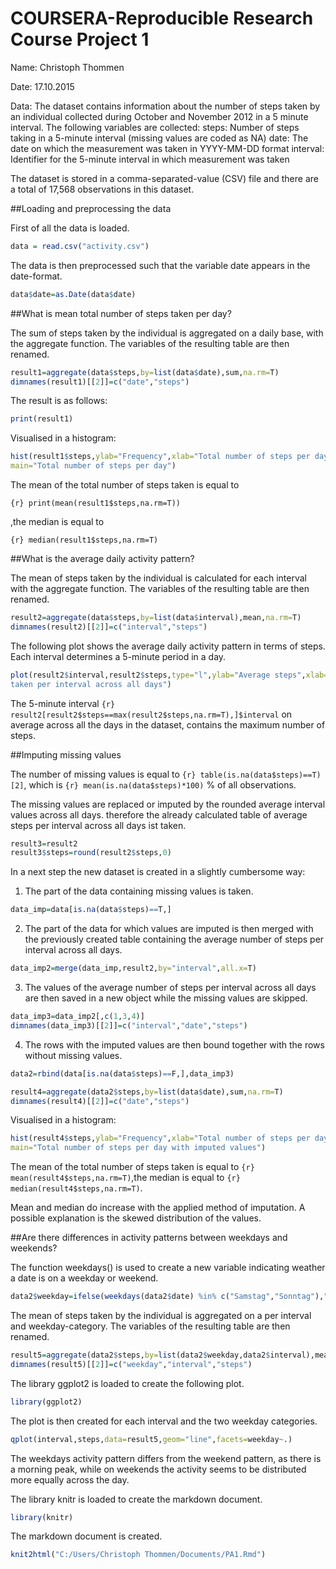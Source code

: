 COURSERA-Reproducible Research Course Project 1
===============================================

Name: Christoph Thommen

Date: 17.10.2015

Data: The dataset contains information about the number of steps taken by 
an individual collected during October and November 2012 in a 5 minute 
interval. The following variables are collected:
steps: Number of steps taking in a 5-minute interval (missing values are coded
as NA)
date: The date on which the measurement was taken in YYYY-MM-DD format
interval: Identifier for the 5-minute interval in which measurement was taken

The dataset is stored in a comma-separated-value (CSV) file and there are a 
total of 17,568 observations in this dataset.

##Loading and preprocessing the data

First of all the data is loaded.

```r
data = read.csv("activity.csv")
```

The data is then preprocessed such that the variable date appears in the 
date-format.

```r
data$date=as.Date(data$date)
```

##What is mean total number of steps taken per day?

The sum of steps taken by the individual is aggregated on a daily base, 
with the aggregate function.
The variables of the resulting table are then renamed.

```r
result1=aggregate(data$steps,by=list(data$date),sum,na.rm=T)
dimnames(result1)[[2]]=c("date","steps")
```
The result is as follows:
```r
print(result1)
```

Visualised in a histogram:

```r
hist(result1$steps,ylab="Frequency",xlab="Total number of steps per day",
main="Total number of steps per day")
```

The mean of the total number of steps taken is equal to 

```{r} print(mean(result1$steps,na.rm=T))```

,the median is equal to 

```{r} median(result1$steps,na.rm=T)```


##What is the average daily activity pattern?

The mean of steps taken by the individual is calculated for each interval with the aggregate function.
The variables of the resulting table are then renamed.

```r
result2=aggregate(data$steps,by=list(data$interval),mean,na.rm=T)
dimnames(result2)[[2]]=c("interval","steps")
```
The following plot shows the average daily activity pattern in terms of steps.
Each interval determines a 5-minute period in a day.

```r
plot(result2$interval,result2$steps,type="l",ylab="Average steps",xlab="Interval",main="Average steps 
taken per interval across all days")
```
The 5-minute interval ```{r} result2[result2$steps==max(result2$steps,na.rm=T),]$interval``` on average across all 
the days in the dataset, contains the maximum number of steps. 

##Imputing missing values

The number of missing values is equal to ```{r} table(is.na(data$steps)==T)[2]```,
which is ```{r} mean(is.na(data$steps)*100)``` % of all observations.


The missing values are replaced or imputed by the rounded average interval values across all days.
therefore the already calculated table of average steps per interval across all days ist taken.

```r
result3=result2
result3$steps=round(result2$steps,0)
```

In a next step the new dataset is created in a slightly cumbersome way:

1. The part of the data containing missing values is taken.
```r
data_imp=data[is.na(data$steps)==T,]
```

2. The part of the data for which values are imputed is then merged with the previously created table
containing the average number of steps per interval across all days.
```r
data_imp2=merge(data_imp,result2,by="interval",all.x=T)
```

3. The values of the average number of steps per interval across all days are then saved in a new object
while the missing values are skipped.
```r
data_imp3=data_imp2[,c(1,3,4)]
dimnames(data_imp3)[[2]]=c("interval","date","steps")
```

4. The rows with the imputed values are then bound together with the rows without missing values.
```r
data2=rbind(data[is.na(data$steps)==F,],data_imp3)
```

```r
result4=aggregate(data2$steps,by=list(data$date),sum,na.rm=T)
dimnames(result4)[[2]]=c("date","steps")
```

Visualised in a histogram:

```r
hist(result4$steps,ylab="Frequency",xlab="Total number of steps per day",
main="Total number of steps per day with imputed values")
```

The mean of the total number of steps taken is equal to ```{r} mean(result4$steps,na.rm=T)```,the median
is equal to ```{r} median(result4$steps,na.rm=T)```. 

Mean and median do increase with the applied method of imputation. A possible explanation is 
the skewed distribution of the values.

##Are there differences in activity patterns between weekdays and weekends?

The function weekdays() is used to create a new variable indicating weather a date is on a weekday
or weekend.

```r
data2$weekday=ifelse(weekdays(data2$date) %in% c("Samstag","Sonntag"),"weekend","weekday")
```

The mean of steps taken by the individual is aggregated on a per interval and weekday-category.
The variables of the resulting table are then renamed.

```r
result5=aggregate(data2$steps,by=list(data2$weekday,data2$interval),mean,na.rm=T)
dimnames(result5)[[2]]=c("weekday","interval","steps")
```

The library ggplot2 is loaded to create the following plot.
```r
library(ggplot2)
```

The plot is then created for each interval and the two weekday categories.
```r
qplot(interval,steps,data=result5,geom="line",facets=weekday~.)
```
The weekdays activity pattern differs from the weekend pattern, as there is a morning peak, while
on weekends the activity seems to be distributed more equally across the day.

The library knitr is loaded to create the markdown document.
```r
library(knitr)
```
The markdown document is created.

```r
knit2html("C:/Users/Christoph Thommen/Documents/PA1.Rmd")
```